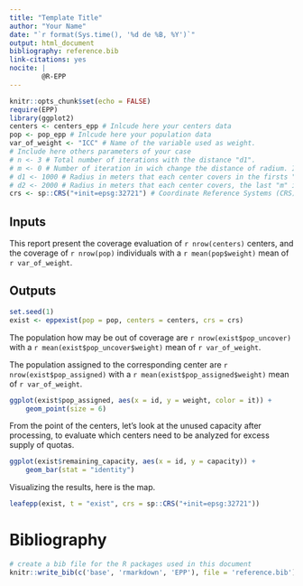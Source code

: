 ```yaml
---
title: "Template Title"
author: "Your Name"
date: "`r format(Sys.time(), '%d de %B, %Y')`"
output: html_document
bibliography: reference.bib
link-citations: yes
nocite: |
        @R-EPP
---
```


```r
knitr::opts_chunk$set(echo = FALSE)
require(EPP)
library(ggplot2)
centers <- centers_epp # Inlcude here your centers data
pop <- pop_epp # Inlcude here your population data
var_of_weight <- "ICC" # Name of the variable used as weight.
# Include here others parameters of your case
# n <- 3 # Total number of iterations with the distance "d1".
# m <- 0 # Number of iteration in wich change the distance of radium. If m>n only the first distance is usede.
# d1 <- 1000 # Radius in meters that each center covers in the firsts "n" iterations.
# d2 <- 2000 # Radius in meters that each center covers, the last "m" iterations. Default = d1 * 2
crs <- sp::CRS("+init=epsg:32721") # Coordinate Reference Systems (CRS).
```

## Inputs

This report present the coverage evaluation of `r nrow(centers)` centers, and the coverage of `r nrow(pop)` individuals with a `r mean(pop$weight)` mean of `r var_of_weight`.

## Outputs

```r
set.seed(1)
exist <- eppexist(pop = pop, centers = centers, crs = crs)
```

The population how may be out of coverage are `r nrow(exist$pop_uncover)` with a `r mean(exist$pop_uncover$weight)` mean of `r var_of_weight`.

The population assigned to the corresponding center are `r nrow(exist$pop_assigned)` with a `r mean(exist$pop_assigned$weight)` mean of `r var_of_weight`.

```r
ggplot(exist$pop_assigned, aes(x = id, y = weight, color = it)) + 
    geom_point(size = 6)
```

From the point of the centers, let's look at the unused capacity after processing, to evaluate which centers need to be analyzed for excess supply of quotas.

```r
ggplot(exist$remaining_capacity, aes(x = id, y = capacity)) + 
    geom_bar(stat = "identity")
```

Visualizing the results, here is the map.

```r
leafepp(exist, t = "exist", crs = sp::CRS("+init=epsg:32721"))
```


# Bibliography

```r
# create a bib file for the R packages used in this document
knitr::write_bib(c('base', 'rmarkdown', 'EPP'), file = 'reference.bib')
```
